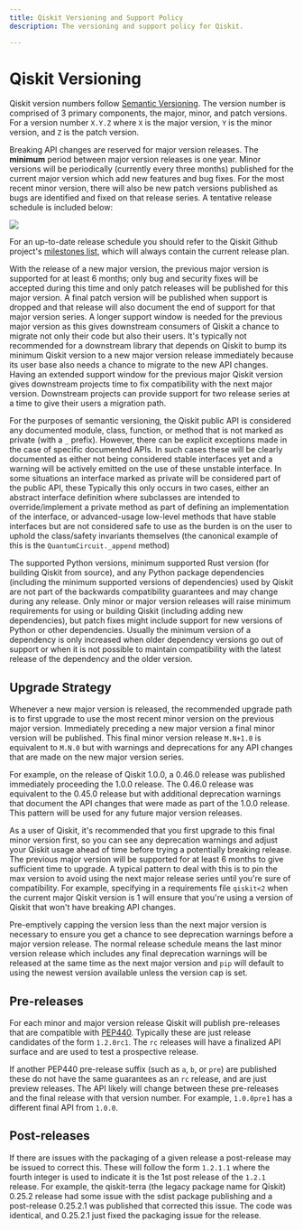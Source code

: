 ```yaml
---
title: Qiskit Versioning and Support Policy
description: The versioning and support policy for Qiskit.

---
```

# Qiskit Versioning
Qiskit version numbers follow [Semantic Versioning](https://semver.org/).
The version number is comprised of 3 primary components, the major, minor, and
patch versions. For a version number `X.Y.Z` where `X` is the major version,
`Y` is the minor version, and `Z` is the patch version.

Breaking API changes are reserved for major version releases. The **minimum**
period between major version releases is one year. Minor versions will be
periodically (currently every three months) published for the current major
version which add new features and bug fixes. For the most recent minor version,
there will also be new patch versions published as bugs are identified and fixed
on that release series. A tentative release schedule is included below:

![](/images/start/qiskit-versioning/release_schedule.png)

For an up-to-date release schedule you should refer to the Qiskit Github project's
[milestones list](https://github.com/Qiskit/qiskit/milestones), which will always
contain the current release plan.

With the release of a new major version, the previous major version is supported
for at least 6 months; only bug and security fixes will be accepted during this
time and only patch releases will be published for this major version. A final
patch version will be published when support is dropped and that release will
also document the end of support for that major version series. A longer
support window is needed for the previous major version as this gives downstream
consumers of Qiskit a chance to migrate not only their code but also their
users. It's typically not recommended for a downstream library that
depends on Qiskit to bump its minimum Qiskit version to a new
major version release immediately because its user base also needs a chance
to migrate to the new API changes. Having an extended support window
for the previous major Qiskit version gives downstream projects time to fix
compatibility with the next major version. Downstream projects can provide
support for two release series at a time to give their users a migration path.


For the purposes of semantic versioning, the Qiskit public API is considered
any documented module, class, function, or method that is not marked as private
(with a `_` prefix). However, there can be explicit exceptions made in the case
of specific documented APIs. In such cases these will be clearly documented as
either not being considered stable interfaces yet and a warning will be actively
emitted on the use of these unstable interface. In some situations an interface
marked as private will be considered part of the public API, these
Typically this only occurs in two cases, either an abstract interface definition
where subclasses are intended to override/implement a private method as part of
defining an implementation of the interface, or advanced-usage low-level methods
that have stable interfaces but are not considered safe to use as the burden
is on the user to uphold the class/safety invariants themselves (the canonical
example of this is the `QuantumCircuit._append` method)

The supported Python versions, minimum supported Rust version (for building
Qiskit from source), and any Python package dependencies (including the minimum
supported versions of dependencies) used by Qiskit are not part of the backwards
compatibility guarantees and may change during any release. Only minor or major
version releases will raise minimum requirements for using or building Qiskit
(including adding new dependencies), but patch fixes might include support for
new versions of Python or other dependencies. Usually the minimum version of a
dependency is only increased when older dependency versions go out of support or
when it is not possible to maintain compatibility with the latest release of the
dependency and the older version.

## Upgrade Strategy

Whenever a new major version is released, the recommended upgrade path
is to first upgrade to use the most recent minor version on the previous major
version. Immediately preceding a new major version a final minor version will
be published. This final minor version release `M.N+1.0` is equivalent to
`M.N.0` but with warnings and deprecations for any API changes that are
made on the new major version series.

For example, on the release of Qiskit 1.0.0, a 0.46.0 release was published
immediately proceeding the 1.0.0 release. The 0.46.0 release was equivalent
to the 0.45.0 release but with additional deprecation warnings that document
the API changes that were made as part of the 1.0.0 release. This pattern
will be used for any future major version releases.

As a user of Qiskit, it's recommended that you first upgrade to this final minor
version first, so you can see any deprecation warnings and adjust your Qiskit
usage ahead of time before trying a potentially breaking release. The previous
major version will be supported for at least 6 months to give sufficient time
to upgrade. A typical pattern to deal with this is to pin the max version to
avoid using the next major release series until you're sure of compatibility.
For example, specifying in a requirements file `qiskit<2` when the current
major Qiskit version is 1 will ensure that you're using a version of Qiskit
that won't have breaking API changes.

Pre-emptively capping the version less than the next major version is necessary
to ensure you get a chance to see deprecation warnings before a
major version release. The normal release schedule means the last minor
version release which includes any final deprecation warnings will be released
at the same time as the next major version and `pip` will default to using
the newest version available unless the version cap is set.

## Pre-releases

For each minor and major version release Qiskit will publish pre-releases that
are compatible with [PEP440](https://peps.python.org/pep-0440/). Typically
these are just release candidates of the form `1.2.0rc1`. The `rc` releases
will have a finalized API surface and are used to test a prospective release.

If another PEP440 pre-release suffix (such as `a`, `b`, or `pre`) are
published these do not have the same guarantees as an `rc` release, and are
just preview releases. The API likely will change between these pre-releases
and the final release with that version number. For example, `1.0.0pre1` has
a different final API from `1.0.0`.

## Post-releases

If there are issues with the packaging of a given release a post-release may be
issued to correct this. These will follow the form `1.2.1.1` where the fourth
integer is used to indicate it is the 1st post release of the `1.2.1` release.
For example, the qiskit-terra (the legacy package name for Qiskit) 0.25.2
release had some issue with the sdist package publishing and a post-release
0.25.2.1 was published that corrected this issue. The code was identical, and
0.25.2.1 just fixed the packaging issue for the release.
